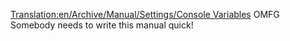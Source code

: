 [[Translation:en/Archive/Manual/Settings/Console Variables]]
OMFG Somebody needs to write this manual quick!